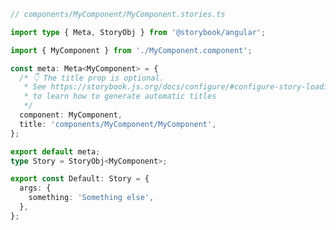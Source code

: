```ts
// components/MyComponent/MyComponent.stories.ts

import type { Meta, StoryObj } from '@storybook/angular';

import { MyComponent } from './MyComponent.component';

const meta: Meta<MyComponent> = {
  /* 👇 The title prop is optional.
   * See https://storybook.js.org/docs/configure/#configure-story-loading
   * to learn how to generate automatic titles
   */
  component: MyComponent,
  title: 'components/MyComponent/MyComponent',
};

export default meta;
type Story = StoryObj<MyComponent>;

export const Default: Story = {
  args: {
    something: 'Something else',
  },
};
```
